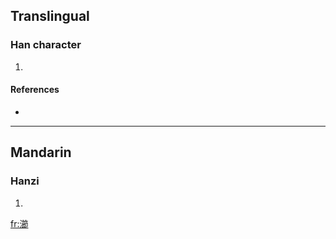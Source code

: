 ==Translingual==

===Han character===
{{Han char|rn=85|rad=水|as=15|sn=18|four=3812<sub>7</sub>|canj=水竹日中 (EHAL)}}

# {{defn|Han|sort=水15}}

====References====
* {{Han ref|kx=0658.260|dkj=18583|dj=1068.220|hdz=31759.040|uh=7004|ud=28676|bh=E9F6|bd=59894}}

----

==Mandarin==

===Hanzi===
{{cmn-hanzi|pin=[[jié]] ([[jie2]])|wg=chieh<sup>2</sup>}}

# {{defn|Mandarin|sort=水15}}

[[fr:瀄]]